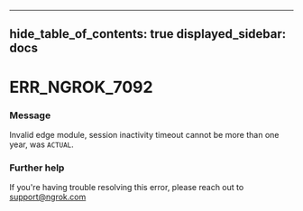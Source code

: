 

---
hide_table_of_contents: true
displayed_sidebar: docs
---


# ERR_NGROK_7092

### Message
Invalid edge module, session inactivity timeout cannot be more than one year, was `ACTUAL`.

<ErrorDetails error="err_ngrok_7092" />



### Further help
If you're having trouble resolving this error, please reach out to [support@ngrok.com](mailto:support@ngrok.com?subject=Help%20with%20ERR_NGROK_7092)

